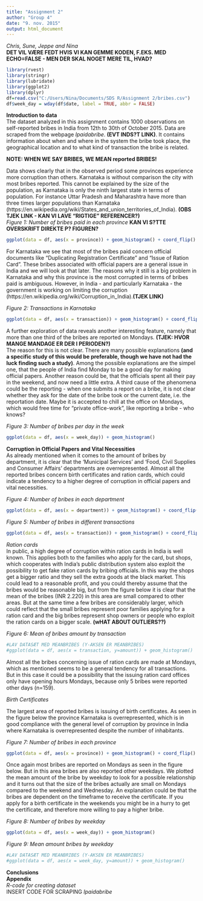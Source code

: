 ```yaml
---
title: "Assignment 2"
author: "Group 4"
date: "9. nov. 2015"
output: html_document
---
```



*Chris, Sune, Jeppe and Nina*  
**DET VIL VÆRE FEDT HVIS VI KAN GEMME KODEN, F.EKS. MED ECHO=FALSE - MEN DER SKAL NOGET MERE TIL, HVAD?**

```r
library(rvest)
library(stringr)
library(lubridate)
library(ggplot2)
library(dplyr)
df=read.csv("C:/Users/Nina/Documents/SDS R/Assignment 2/bribes.csv")
df$week_day = wday(df$date, label = TRUE, abbr = FALSE)
```
**Introduction to data**  
The dataset analyzed in this assignment contains 1000 observations on self-reported bribes in India from 12th to 30th of October 2015. Data are scraped from the webpage *Ipaidabribe*. **(EVT INDS?T LINK)**. It contains information about when and where in the system the bribe took place, the geographical location and to what kind of transaction the bribe is related.  

**NOTE: WHEN WE SAY BRIBES, WE MEAN reported BRIBES!**

Data shows clearly that in the observed period some provinces experience more corruption than others. Karnataka is without comparison the city with most bribes reported. This cannot be explained by the size of the population, as Karnataka is only the ninth largest state in terms of population. For instance Uttar Pradesh and Maharashtra have more than three times larger populations than Karnataka (https://en.wikipedia.org/wiki/States_and_union_territories_of_India). **(OBS TJEK LINK - KAN VI LAVE "RIGTIGE" REFERENCER?)**  
*Figure 1: Number of bribes paid in each province* 
**KAN VI S?TTE OVERSKRIFT DIREKTE P? FIGUREN?**  

```r
ggplot(data = df, aes(x = province)) + geom_histogram() + coord_flip()
```
For Karnataka we see that most of the bribes paid concern official documents like "Duplicating Registration Certificate" and "Issue of Ration Card". These bribes associated with official papers are a general issue in India and we will look at that later. The reasons why it still is a big problem in Karnataka and why this province is the most corrupted in terms of bribes paid is ambiguous. However, in India - and particularly Karnataka - the government is working on limiting the corruption (https://en.wikipedia.org/wiki/Corruption_in_India).**(TJEK LINK)** 

*Figure 2: Transactions in Karnataka*  

```r
ggplot(data = df, aes(x = transaction)) + geom_histogram() + coord_flip()
```

A further exploration of data reveals another interesting feature, namely that more than one third of the bribes are reported on Mondays. **(TJEK: HVOR MANGE MANDAGE ER DER I PERIODEN?)**  
The reason for this is not clear. There are many possible explanations **(and a specific study of this would be preferable, though we have not had the luck finding such a study)**. Among the possible explanations are the simpel one, that the people of India find Monday to be a good day for making official papers. Another reason could be, that the officials spent all their pay in the weekend, and now need a little extra. A third cause of the phenomena could be the reporting - when one submits a report on a bribe, it is not clear whether they ask for the date of the bribe took or the current date, i.e. the reportation date. Maybe it is accepted to chill at the office on Mondays, which would free time for "private office-work", like reporting a bribe - who knows?  

*Figure 3: Number of bribes per day in the week*
```r
ggplot(data = df, aes(x = week_day)) + geom_histogram()
```


**Corruption in Official Papers and Vital Necessities**  
As already mentioned when it comes to the amount of bribes by department, it is clear that the 'Municipal Services' and 'Food, Civil Supplies and Consumer Affairs' departments are overrepresented. Almost all the reported bribes concern birth certificates and ration cards, which could indicate a tendency to a higher degree of corruption in official papers and vital necessities.       

*Figure 4: Number of bribes in each department*
```r
ggplot(data = df, aes(x = department)) + geom_histogram() + coord_flip()
```

*Figure 5: Number of bribes in different transactions*
```r
ggplot(data = df, aes(x = transaction)) + geom_histogram() + coord_flip()
```

*Ration cards*  
In public, a high degree of corruption within ration cards in India is well known. This applies both to the families who apply for the card, but shops, which cooperates with India's public distribution system also exploit the possibility to get fake ration cards by bribing officials. In this way the shops get a bigger ratio and they sell the extra goods at the black market. This could lead to a reasonable profit, and you could thereby assume that the bribes would be reasonable big, but from the figure below it is clear that the mean of the bribes (INR 2.220) in this area are small compared to other areas. But at the same time a few bribes are considerably larger, which could reflect that the small bribes represent poor families applying for a ration card and the big bribes represent shop owners or people who exploit the ration cards on a bigger scale.  **(wHAT ABOUT OUTLIERS??)**    
  
*Figure 6: Mean of bribes amount by transaction*  
```r
#LAV DATASÆT MED MEANBRIBES (Y-AKSEN ER MEANBRIBES)
#ggplot(data = df, aes(x = transaction, y=amount)) + geom_histogram() 
```

Almost all the bribes concerning issue of ration cards are made at Mondays, which as mentioned seems to be a general tendency for all transactions. But in this case it could be a possibility that the issuing ration card offices only have opening hours Mondays, because only 5 bribes were reported other days (n=159).  


*Birth Certificates*   

The largest area of reported bribes is issuing of birth certificates. As seen in the figure below the province Karnataka is overrepresented, which is in good compliance with the general level of corruption by province in India where Karnataka is overrepresented despite the number of inhabitants.  

*Figure 7: Number of bribes in each province*
```r
ggplot(data = df, aes(x = province)) + geom_histogram() + coord_flip()
```

Once again most bribes are reported on Mondays as seen in the figure below. But in this area bribes are also reported other weekdays. We plotted the mean amount of the bribe by weekday to look for a possible relationship and it turns out that the size of the bribes actually are small on Mondays compared to the weekend and Wednesday. An explanation could be that the bribes are dependent on the timeframe to receive the certificate. If you apply for a birth certificate in the weekends you might be in a hurry to get the certificate, and therefore more willing to pay a higher bribe.    
  
*Figure 8: Number of bribes by weekday*  
```r
ggplot(data = df, aes(x = week_day)) + geom_histogram()
```

*Figure 9: Mean amount bribes by weekday*  
```r
#LAV DATASÆT MED MEANBRIBES (Y-AKSEN ER MEANBRIBES)
#ggplot(data = df, aes(x = week_day, y=amount)) + geom_histogram()
```


**Conclusions**  
**Appendix**  
*R-code for creating dataset*  
INSERT CODE FOR SCRAPING *Ipaidabribe*  

